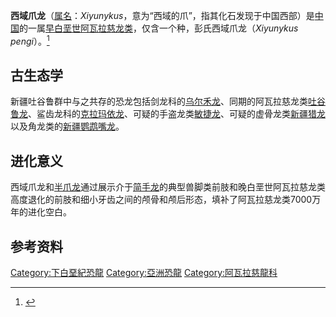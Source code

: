 {{Automatic taxobox
| taxon = Xiyunykus
| fossil_range = [[早白垩世|早白垩世]]，{{fossil_range|126|120}}
| authority = Xu ''et al.'', 2018
| type_species = '''彭氏西域爪龙<br/>''Xiyunykus pengi'''''
| type_species_authority = Xu ''et al.'', 2018
| image = Xiyunykus.png
| image_caption= 生命复原
}}

'''西域爪龙'''（[[属名|属名]]：''Xiyunykus''，意为“西域的爪”，指其化石发现于中国西部）是[[中国|中国]]{{le|吐谷鲁群|Tugulu Group}}的一属[[早白垩世|早白垩世]][[阿瓦拉慈龙类|阿瓦拉慈龙类]]，仅含一个种，彭氏西域爪龙（''Xiyunykus pengi''）。<ref name="Xiyunykus">{{cite journal|doi=10.1016/j.cub.2018.07.057|title=Two Early Cretaceous Fossils Document Transitional Stages in Alvarezsaurian Dinosaur Evolution|journal=Current Biology|year=2018|last1=Xu|first1=Xing|last2=Choiniere|first2=Jonah|last3=Tan|first3=Qingwei|last4=Benson|first4=Roger B.J|last5=Clark|first5=James|last6=Sullivan|first6=Corwin|last7=Zhao|first7=Qi|last8=Han|first8=Fenglu|last9=Ma|first9=Qingyu|last10=He|first10=Yiming|last11=Wang|first11=Shuo|last12=Xing|first12=Hai|last13=Tan|first13=Lin|pmid=30146153|volume=28|pages=2853–2860.e3}}</ref>

==古生态学==
新疆吐谷鲁群中与之共存的恐龙包括剑龙科的[[乌尔禾龙|乌尔禾龙]]、同期的阿瓦拉慈龙类[[吐谷鲁龙|吐谷鲁龙]]、鲨齿龙科的[[克拉玛依龙|克拉玛依龙]]、可疑的手盗龙类[[敏捷龙|敏捷龙]]、可疑的虚骨龙类[[新疆猎龙|新疆猎龙]]以及角龙类的[[鹦鹉嘴龙|新疆鹦鹉嘴龙]]。

==进化意义==
西域爪龙和[[半爪龙|半爪龙]]通过展示介于[[简手龙|简手龙]]的典型兽脚类前肢和晚白垩世阿瓦拉慈龙类高度退化的前肢和细小牙齿之间的颅骨和颅后形态，填补了阿瓦拉慈龙类7000万年的进化空白。

==参考资料==
{{Reflist}}
{{手盜龍類|M.}}
{{Taxonbar|from=Q56249760}}

{{theropod-stub}}
[[Category:下白堊紀恐龍|Category:下白堊紀恐龍]]
[[Category:亞洲恐龍|Category:亞洲恐龍]]
[[Category:阿瓦拉慈龍科|Category:阿瓦拉慈龍科]]